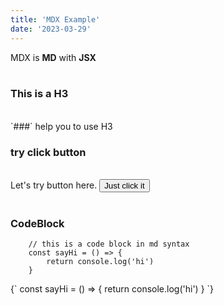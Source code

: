 ```yaml
---
title: 'MDX Example'
date: '2023-03-29'
---
```


<div>
  MDX is <strong>MD</strong> with <strong>JSX</strong>
</div>

<br />

### This is a H3

<br />
`###` help you to use H3

<br />

### try click button

<br />

<div>
  Let's try button here.
  <Button>Just click it</Button>
</div>

<br />

### CodeBlock

```
    // this is a code block in md syntax
    const sayHi = () => {
        return console.log('hi')
    }
```

<CodeBlock>
  {`
        const sayHi = () => {
            return console.log('hi')
        }
    `}
</CodeBlock>
